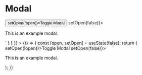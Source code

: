 
<Meta title="Modal" component={Modal} />

# Modal

<Canvas>
  <Story
    name="Modal"
    parameters={{
      docs: {
        source: {
          code: dedent`
            const [open, setOpen] = useState(false);
            return (
              <div className="modals-story">
                <button onClick={() => setOpen(!open)}>Toggle Modal</button>
                <Modal isOpen={open} onAfterClose={() => setOpen(false)}>
                  <Title>Modal Title</Title>
                  <p className="text">This is an example modal.</p>
                </Modal>
              </div>`
        }
      }
    }}
  >
    {() => {
      const [open, setOpen] = useState(false);
      return (
        <div className="modals-story">
          <ButtonPrimary onClick={() => setOpen(!open)}>Toggle Modal</ButtonPrimary>
          <Modal isOpen={open} onAfterClose={() => setOpen(false)}>
            <Title>Modal Title</Title>
            <p className="text">This is an example modal.</p>
          </Modal>
        </div>
      );
    }}
  </Story>
  <ArgsTable of={Modal} />
</Canvas>
